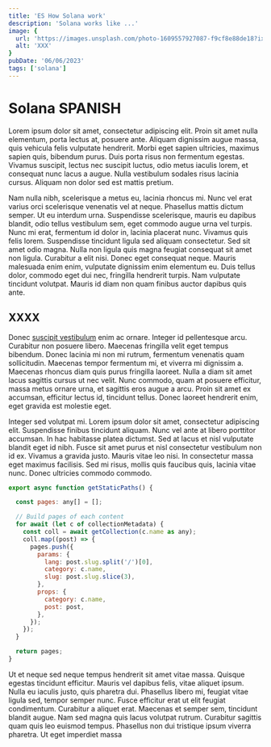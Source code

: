 ```yaml
---
title: 'ES How Solana work'
description: 'Solana works like ...'
image: {
  url: 'https://images.unsplash.com/photo-1609557927087-f9cf8e88de18?ixlib=rb-4.0.3&ixid=MnwxMjA3fDB8MHxwaG90by1wYWdlfHx8fGVufDB8fHx8&auto=format&fit=crop&w=1740&q=80',
  alt: 'XXX'
}
pubDate: '06/06/2023'
tags: ['solana']
---
```


# Solana SPANISH

Lorem ipsum dolor sit amet, consectetur adipiscing elit. Proin sit amet nulla elementum, porta lectus at, posuere ante. Aliquam dignissim augue massa, quis vehicula felis vulputate hendrerit. Morbi eget sapien ultricies, maximus sapien quis, bibendum purus. Duis porta risus non fermentum egestas. Vivamus suscipit, lectus nec suscipit luctus, odio metus iaculis lorem, et consequat nunc lacus a augue. Nulla vestibulum sodales risus lacinia cursus. Aliquam non dolor sed est mattis pretium.

Nam nulla nibh, scelerisque a metus eu, lacinia rhoncus mi. Nunc vel erat varius orci scelerisque venenatis vel at neque. Phasellus mattis dictum semper. Ut eu interdum urna. Suspendisse scelerisque, mauris eu dapibus blandit, odio tellus vestibulum sem, eget commodo augue urna vel turpis. Nunc mi erat, fermentum id dolor in, lacinia placerat nunc. Vivamus quis felis lorem. Suspendisse tincidunt ligula sed aliquam consectetur. Sed sit amet odio magna. Nulla non ligula quis magna feugiat consequat sit amet non ligula. Curabitur a elit nisi. Donec eget consequat neque. Mauris malesuada enim enim, vulputate dignissim enim elementum eu. Duis tellus dolor, commodo eget dui nec, fringilla hendrerit turpis. Nam vulputate tincidunt volutpat. Mauris id diam non quam finibus auctor dapibus quis ante.

## XXXX

Donec [suscipit vestibulum](https://google.com) enim ac ornare. Integer id pellentesque arcu. Curabitur non posuere libero. Maecenas fringilla velit eget tempus bibendum. Donec lacinia mi non mi rutrum, fermentum venenatis quam sollicitudin. Maecenas tempor fermentum mi, et viverra mi dignissim a. Maecenas rhoncus diam quis purus fringilla laoreet. Nulla a diam sit amet lacus sagittis cursus ut nec velit. Nunc commodo, quam at posuere efficitur, massa metus ornare urna, et sagittis eros augue a arcu. Proin sit amet ex accumsan, efficitur lectus id, tincidunt tellus. Donec laoreet hendrerit enim, eget gravida est molestie eget.

Integer sed volutpat mi. Lorem ipsum dolor sit amet, consectetur adipiscing elit. Suspendisse finibus tincidunt aliquam. Nunc vel ante at libero porttitor accumsan. In hac habitasse platea dictumst. Sed at lacus et nisl vulputate blandit eget id nibh. Fusce sit amet purus et nisl consectetur vestibulum non id ex. Vivamus a gravida justo. Mauris vitae leo nisi. In consectetur massa eget maximus facilisis. Sed mi risus, mollis quis faucibus quis, lacinia vitae nunc. Donec ultricies commodo commodo.

```javascript
export async function getStaticPaths() {

  const pages: any[] = [];

  // Build pages of each content
  for await (let c of collectionMetadata) {
    const coll = await getCollection(c.name as any);
    coll.map((post) => {
      pages.push({
        params: {
          lang: post.slug.split('/')[0],
          category: c.name,
          slug: post.slug.slice(3),
        },
        props: {
          category: c.name,
          post: post,
        },
      });
    });
  }

  return pages;
}
```

Ut et neque sed neque tempus hendrerit sit amet vitae massa. Quisque egestas tincidunt efficitur. Mauris vel dapibus felis, vitae aliquet ipsum. Nulla eu iaculis justo, quis pharetra dui. Phasellus libero mi, feugiat vitae ligula sed, tempor semper nunc. Fusce efficitur erat ut elit feugiat condimentum. Curabitur a aliquet erat. Maecenas et semper sem, tincidunt blandit augue. Nam sed magna quis lacus volutpat rutrum. Curabitur sagittis quam quis leo euismod tempus. Phasellus non dui tristique ipsum viverra pharetra. Ut eget imperdiet massa
